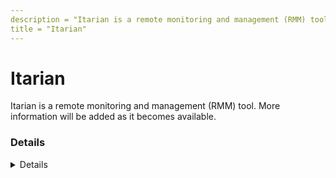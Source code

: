 ```yaml
---
description = "Itarian is a remote monitoring and management (RMM) tool. More information will be added as it becomes available."
title = "Itarian"
---
```




# Itarian

Itarian is a remote monitoring and management (RMM) tool. More information will be added as it becomes available.

### Details
<Details author={""}
         category={""}
         created={""}
         website={""}
         lastModified={"2-8-2024"}
         privileges={""}
         free={ false }
         verification={ false }
/>

#### Installation Paths
<Card code={ ["ITSMAgent.exe", "RViewer.exe", "ItsmRsp.exe", "RAccess.exe", "RmmService.exe", "ITarianRemoteAccessSetup.exe", "RDesktop.exe", "ComodoRemoteControl.exe", "ITSMService.exe", "RHost.exe"] }/>





### Forensic Artifacts




#### Network Artifacts
<EuiSpacer size="xl"/>
<NetworkArtifactsTable data={ [{"Description": "Known remote domains", "Domains": ["mdmsupport.comodo.com", "*.itsm-us1.comodo.com", "*.cmdm.comodo.com", "remoteaccess.itarian.com", "servicedesk.itarian.com"], "Ports": []}] }/>




### Detections
- Detects potential network activity of Itarian RMM tool
  - [Sigma Rule](https://github.com/magicsword-io/LOLRMM/blob/main/detections/sigma/itarian_network_sigma.yml)
- Detects potential processes activity of Itarian RMM tool
  - [Sigma Rule](https://github.com/magicsword-io/LOLRMM/blob/main/detections/sigma/itarian_processes_sigma.yml)

### References
- [https://help.itarian.com/topic-459-1-1005-14776-Appendix-1b---Endpoint-Manager-Services---IP-Nos,-Host-Names-and-Port-Details---US-Customers.html](https://help.itarian.com/topic-459-1-1005-14776-Appendix-1b---Endpoint-Manager-Services---IP-Nos,-Host-Names-and-Port-Details---US-Customers.html)

